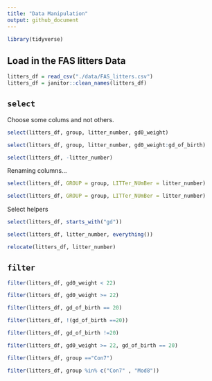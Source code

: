 ```yaml
---
title: "Data Manipulation"
output: github_document
---
```


```r
library(tidyverse)
```

## Load in the FAS litters Data

```r
litters_df = read_csv("./data/FAS_litters.csv")
litters_df = janitor::clean_names(litters_df)
```

##  `select`

Choose some colums and not others.

```r
select(litters_df, group, litter_number, gd0_weight)
```

```r
select(litters_df, group, litter_number, gd0_weight:gd_of_birth)
```

```r
select(litters_df, -litter_number)
```

Renaming columns...
```r
select(litters_df, GROUP = group, LITTer_NUmBer = litter_number)
```


```r
select(litters_df, GROUP = group, LITTer_NUmBer = litter_number)
```

Select helpers

```r
select(litters_df, starts_with("gd"))
```

```r
select(litters_df, litter_number, everything())
```

```r
relocate(litters_df, litter_number)
```

## `filter`

```r
filter(litters_df, gd0_weight < 22)
```

```r
filter(litters_df, gd0_weight >= 22)
```

```r
filter(litters_df, gd_of_birth == 20)
```

```r
filter(litters_df, !(gd_of_birth ==20))
```

```r
filter(litters_df, gd_of_birth !=20)
```

```r
filter(litters_df, gd0_weight >= 22, gd_of_birth == 20)
```

```r
filter(litters_df, group =="Con7")
```

```r
filter(litters_df, group %in% c("Con7" , "Mod8"))
```